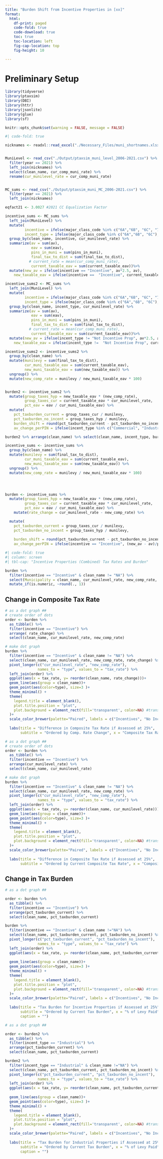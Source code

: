 ```yaml
---
title: "Burden Shift from Incentive Properties in [xx]" 
format: 
  html:
    df-print: paged
    code-fold: true
    code-download: true
    toc: true
    toc-location: left
    fig-cap-location: top
    fig-height: 10

---
```


# Preliminary Setup

```r

library(tidyverse)
library(ptaxsim)
library(DBI)
library(httr)
library(jsonlite)
library(glue)
library(sf)

knitr::opts_chunk$set(warning = FALSE, message = FALSE)


```

```r
#| code-fold: true

nicknames <- readxl::read_excel("./Necessary_Files/muni_shortnames.xlsx")


MuniLevel <- read_csv("./Output/ptaxsim_muni_level_2006-2021.csv") %>%
  filter(year == 2021) %>%
  left_join(nicknames) %>% 
  select(clean_name, cur_comp_muni_rate) %>%
  rename(cur_munilevel_rate = cur_comp_muni_rate)


MC_sums <- read_csv("./Output/ptaxsim_muni_MC_2006-2021.csv") %>% 
  filter(year == 2021) %>% 
  left_join(nicknames) 

eqfact21 <- 3.0027 #2021 CC Equalization Factor
```

```r
incentive_sums <- MC_sums %>%
  left_join(MuniLevel) %>%
  mutate(
         incentive = ifelse(major_class_code %in% c("6A","6B", "6C", "7A","7B","7C","8"), "Incentive", "Non-Incentive"),
         incent_type = ifelse(major_class_code %in% c("6A","6B", "6C"), "Industrial", ifelse(major_class_code %in% c("7A","7B","7C", "8"), "Commercial", "Not Incentive Prop"))) %>%
  group_by(clean_name, incentive, cur_munilevel_rate) %>%
  summarize(av = sum(av),
            eav = sum(eav),
            pins_in_muni = sum(pins_in_muni),
            final_tax_to_dist = sum(final_tax_to_dist),
           # current_rate = mean(cur_comp_muni_rate),
            current_taxable_eav = sum(current_taxable_eav))%>%
  mutate(new_av = ifelse(incentive == "Incentive", av*2.5, av),
    new_taxable_eav = ifelse(incentive ==  "Incentive", current_taxable_eav * 2.5 , current_taxable_eav))
```


```r
incentive_sums2 <- MC_sums %>%
  left_join(MuniLevel) %>%
  mutate(
         incentive = ifelse(major_class_code %in% c("6A","6B", "6C", "7A","7B","7C","8"), "Incentive", "Non-Incentive"),
         incent_type = ifelse(major_class_code %in% c("6A","6B", "6C"), "Industrial", ifelse(major_class_code %in% c("7A","7B","7C", "8"), "Commercial", "Not Incentive Prop"))) %>%
  group_by(clean_name, incent_type, cur_munilevel_rate) %>%
  summarize(av = sum(av),
            eav = sum(eav),
            pins_in_muni = sum(pins_in_muni),
            final_tax_to_dist = sum(final_tax_to_dist),
           # current_rate = mean(cur_comp_muni_rate),
            current_taxable_eav = sum(current_taxable_eav))%>%
  mutate(new_av = ifelse(incent_type != "Not Incentive Prop", av*2.5, av),
    new_taxable_eav = ifelse(incent_type !=  "Not Incentive Prop", current_taxable_eav * 2.5 , current_taxable_eav))

incentive_sums2 <- incentive_sums2 %>% 
  group_by(clean_name) %>% 
  mutate(munilevy = sum(final_tax_to_dist),
         cur_muni_taxable_eav = sum(current_taxable_eav),
         new_muni_taxable_eav = sum(new_taxable_eav)) %>%
  ungroup() %>%
  mutate(new_comp_rate = munilevy / new_muni_taxable_eav * 100)


burden2 <- incentive_sums2 %>% 
  mutate(group_taxes_hyp = new_taxable_eav * (new_comp_rate),
         group_taxes_cur = current_taxable_eav * cur_munilevel_rate,
         pct_eav = eav / cur_muni_taxable_eav) %>%
  mutate(
    pct_taxburden_current = group_taxes_cur / munilevy,
    pct_taxburden_no_incent = group_taxes_hyp / munilevy,
    burden_shift = round(pct_taxburden_current - pct_taxburden_no_incent, digits = 2 ),
    av_change_perPIN = ifelse(incent_type %in% c("Commercial", "Industrial"), (new_av - av)/pins_in_muni, NA))

burden2 %>% arrange(clean_name) %>% select(clean_name, incent_type, burden_shift)

```


```r
incentive_sums <- incentive_sums %>% 
  group_by(clean_name) %>% 
  mutate(munilevy = sum(final_tax_to_dist),
         cur_muni_taxable_eav = sum(current_taxable_eav),
         new_muni_taxable_eav = sum(new_taxable_eav)) %>%
  ungroup() %>%
  mutate(new_comp_rate = munilevy / new_muni_taxable_eav * 100)




burden <- incentive_sums %>% 
  mutate(group_taxes_hyp = new_taxable_eav * (new_comp_rate),
         group_taxes_cur = current_taxable_eav * cur_munilevel_rate,
         pct_eav = eav / cur_muni_taxable_eav) %>%
    mutate(rate_change = cur_munilevel_rate - new_comp_rate) %>%

  mutate(
    pct_taxburden_current = group_taxes_cur / munilevy,
    pct_taxburden_no_incent = group_taxes_hyp / munilevy,
    
    burden_shift = round(pct_taxburden_current - pct_taxburden_no_incent, digits = 2 ),
    av_change_perPIN = ifelse(incentive == "Incentive", (new_av - av)/pins_in_muni, NA))
```


```r
#| code-fold: true
#| column: screen
#| tbl-cap: "Incentive Properties (Combined) Tax Rates and Burden"

burden %>% 
  filter(incentive == "Incentive" & clean_name != "NA") %>%
  select(Municipality = clean_name, cur_munilevel_rate, new_comp_rate, pct_taxburden_current, pct_taxburden_no_incent) %>% 
  mutate_if(is.numeric, ~round(., 1))

```

## Change in Composite Tax Rate 
```r

# as a dot graph ## 
# create order of dots
order <- burden %>%  
  as_tibble() %>% 
  filter(incentive == "Incentive") %>% 
  arrange( rate_change) %>%
  select(clean_name, cur_munilevel_rate, new_comp_rate)

# make dot graph
burden %>% 
  filter(incentive == "Incentive" & clean_name != "NA") %>%
  select(clean_name, cur_munilevel_rate, new_comp_rate, rate_change) %>% 
  pivot_longer(c("cur_munilevel_rate", "new_comp_rate"), 
               names_to = "type", values_to = "tax_rate") %>% 
  left_join(order) %>%
  ggplot(aes(x = tax_rate, y= reorder(clean_name, rate_change)))+
  geom_line(aes(group = clean_name))+ 
  geom_point(aes(color=type), size=3 )+
  theme_minimal() + 
  theme( 
    legend.title = element_blank(),
    plot.title.position = "plot",
    plot.background = element_rect(fill='transparent', color=NA) #transparent plot bg
  )+
  scale_color_brewer(palette="Paired", labels = c("Incentives", "No Incentives"), direction = 1)+
  
  labs(title = "Difference in Composite Tax Rate if Assessed at 25%",
       subtitle = "Ordered by Comp. Rate Change", x = "Composite Tax Rate (%)", y = "")
```
```r

# as a dot graph ## 
# create order of dots
order <- burden %>%  
  as_tibble() %>% 
  filter(incentive == "Incentive") %>% 
  arrange(cur_munilevel_rate) %>%
  select(clean_name, cur_munilevel_rate)

# make dot graph
burden %>% 
  filter(incentive == "Incentive" & clean_name != "NA") %>%
  select(clean_name, cur_munilevel_rate, new_comp_rate) %>% 
  pivot_longer(c("cur_munilevel_rate", "new_comp_rate"), 
               names_to = "type", values_to = "tax_rate") %>% 
  left_join(order) %>%
  ggplot(aes(x = tax_rate, y= reorder(clean_name, cur_munilevel_rate)))+
  geom_line(aes(group = clean_name))+ 
  geom_point(aes(color=type), size=3 )+
  theme_minimal() + 
  theme( 
    legend.title = element_blank(),
    plot.title.position = "plot",
    plot.background = element_rect(fill='transparent', color=NA) #transparent plot bg
  )+
  scale_color_brewer(palette="Paired", labels = c("Incentives", "No Incentives"), direction = 1)+
  
  labs(title = "Difference in Composite Tax Rate if Assessed at 25%",
       subtitle = "Ordered by Current Composite Tax Rate", x = "Composite Tax Rate (%)", y = "")
```


## Change in Tax Burden

```r

# as a dot graph ## 

order <- burden %>%  
  as_tibble() %>% 
  filter(incentive == "Incentive") %>% 
  arrange(pct_taxburden_current) %>%
  select(clean_name, pct_taxburden_current)

burden %>% 
  filter(incentive == "Incentive" & clean_name !="NA") %>%
  select(clean_name, pct_taxburden_current, pct_taxburden_no_incent) %>% 
  pivot_longer(c("pct_taxburden_current", "pct_taxburden_no_incent"), 
               names_to = "type", values_to = "tax_rate") %>% 
  left_join(order) %>%
  ggplot(aes(x = tax_rate, y= reorder(clean_name, pct_taxburden_current)))+
  
  geom_line(aes(group = clean_name))+ 
  geom_point(aes(color=type), size=3 )+
  theme_minimal() + 
  theme( 
    legend.title = element_blank(),
    plot.title.position = "plot",
    plot.background = element_rect(fill='transparent', color=NA) #transparent plot bg
  )+
  scale_color_brewer(palette="Paired", labels = c("Incentives", "No Incentives"), direction = 1)+
  
  labs(title = "Tax Burden for Incentive Properties if Assessed at 25%",
       subtitle = "Ordered by Current Tax Burden", x = "% of Levy Paid", y = "" , 
       caption = "")
```


```r

# as a dot graph ## 

order <- burden2 %>%  
  as_tibble() %>% 
  filter(incent_type == "Industrial") %>% 
  arrange(pct_taxburden_current) %>%
  select(clean_name, pct_taxburden_current)

burden2 %>% 
  filter(incent_type == "Industrial" & clean_name !="NA") %>%
  select(clean_name, pct_taxburden_current, pct_taxburden_no_incent) %>% 
  pivot_longer(c("pct_taxburden_current", "pct_taxburden_no_incent"), 
               names_to = "type", values_to = "tax_rate") %>% 
  left_join(order) %>%
  ggplot(aes(x = tax_rate, y= reorder(clean_name, pct_taxburden_current)))+
  
  geom_line(aes(group = clean_name))+ 
  geom_point(aes(color=type), size=3 )+
  theme_minimal() + 
  theme( 
    legend.title = element_blank(),
    plot.title.position = "plot",
    plot.background = element_rect(fill='transparent', color=NA) #transparent plot bg
  )+
  scale_color_brewer(palette="Paired", labels = c("Incentives", "No Incentives"), direction = 1)+
  
  labs(title = "Tax Burden for Industrial Properties if Assessed at 25%",
       subtitle = "Ordered by Current Tax Burden", x = "% of Levy Paid", y = "" , 
       caption = "")
```

